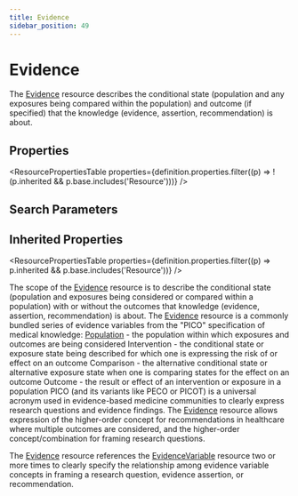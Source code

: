 ```yaml
---
title: Evidence
sidebar_position: 49
---
```



# Evidence

The <a href="/docs/api/fhir/resources/evidence">Evidence</a> resource describes the conditional state (population and any exposures being compared within the population) and outcome (if specified) that the knowledge (evidence, assertion, recommendation) is about.

<Tabs queryString="section">
<TabItem value="schema" label="Schema" default>

## Properties

<ResourcePropertiesTable
  properties={definition.properties.filter((p) => !(p.inherited && p.base.includes('Resource')))}
/>

## Search Parameters

<SearchParamsTable searchParams={definition.searchParameters} />

## Inherited Properties

<ResourcePropertiesTable properties={definition.properties.filter((p) => p.inherited && p.base.includes('Resource'))} />

</TabItem>
  <TabItem value="usage" label="Usage">
    <div> <a name="bnc"></a>   <p>The scope of the <a href="/docs/api/fhir/resources/evidence">Evidence</a> resource is to describe the conditional state (population and exposures being considered or compared within a population) with or without the outcomes that knowledge (evidence, assertion, recommendation) is about.  The <a href="/docs/api/fhir/resources/evidence">Evidence</a> resource is a commonly bundled series of evidence variables from the "PICO" specification of medical knowledge:  <a href="/docs/api/fhir/datatypes/population">Population</a> - the population within which exposures and outcomes are being considered  Intervention - the conditional state or exposure state being described for which one is expressing the risk of or effect on an outcome  Comparison - the alternative conditional state or alternative exposure state when one is comparing states for the effect on an outcome  Outcome - the result or effect of an intervention or exposure in a population  PICO (and its variants like PECO or PICOT) is a universal acronym used in evidence-based medicine communities to clearly express research questions and evidence findings.  The <a href="/docs/api/fhir/resources/evidence">Evidence</a> resource allows expression of the higher-order concept for recommendations in healthcare where multiple outcomes are considered, and the higher-order concept/combination for framing research questions.</p>  </div>
    </TabItem>
  <TabItem value="relationships" label="Relationships">
    <div>  <p>The <a href="/docs/api/fhir/resources/evidence">Evidence</a> resource references the <a href="/docs/api/fhir/resources/evidencevariable">EvidenceVariable</a> resource two or more times to clearly specify the relationship among evidence variable concepts in framing a research question, evidence assertion, or recommendation.</p> </div>
    </TabItem>


</Tabs>
